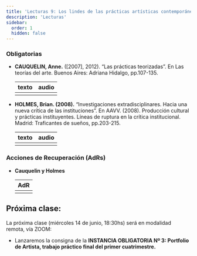 ```yaml
---
title: 'Lecturas 9: Los lindes de las prácticas artísticas contemporáneas'
description: 'Lecturas'
sidebar:
  order: 1
  hidden: false
---
```



### Obligatorias

- **CAUQUELIN, Anne.** ([2007], 2012). “Las prácticas teorizadas”. En Las teorías del arte. Buenos Aires: Adriana Hidalgo, pp.107-135.

  | texto | audio |
  | :---: | :---: |
  | [<Icon name="open-book" color="#007481" size="2rem" />](/lectura-9/texto1.pdf) | [<Icon name="seti:audio" color="#007481" size="2rem" />](/lectura-9/audiotexto1.mp3) |

- **HOLMES, Brian. (2008).** “Investigaciones extradisciplinares. Hacia una nueva crítica de las instituciones”. En AAVV. (2008). Producción cultural y prácticas instituyentes. Líneas de ruptura en la crítica institucional. Madrid: Traficantes de sueños, pp.203-215.

  | texto | audio |
  | :---: | :---: |
  | [<Icon name="open-book" color="#007481" size="2rem" />](/lectura-9/texto2.pdf) | [<Icon name="seti:audio" color="#007481" size="2rem" />](/lectura-9/audiotexto2.mp3) |

### Acciones de Recuperación (AdRs)

- **Cauquelin y Holmes**

  | AdR |
  | :-: |
  | [<Icon name="seti:audio" color="#007481" size="2rem" />](/lectura-9/adr1.mp3) |

## Próxima clase:

La próxima clase (miércoles 14 de junio, 18:30hs) será en modalidad remota, vía ZOOM:

- Lanzaremos la consigna de la **INSTANCIA OBLIGATORIA Nº 3: Portfolio de Artista, trabajo práctico final del primer cuatrimestre.**
